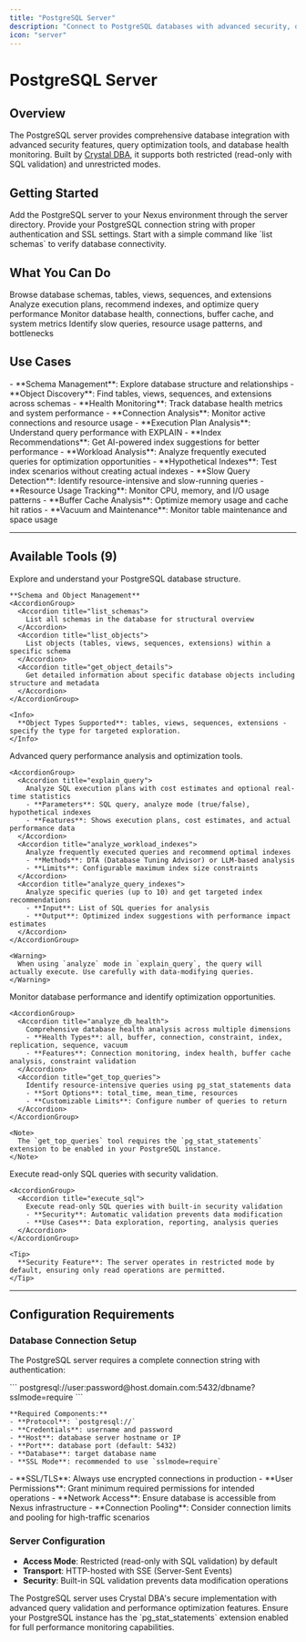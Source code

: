 ```yaml
---
title: "PostgreSQL Server"
description: "Connect to PostgreSQL databases with advanced security, query optimization, and database health monitoring"
icon: "server"
---
```


# PostgreSQL Server

## Overview

The PostgreSQL server provides comprehensive database integration with advanced security features, query optimization tools, and database health monitoring. Built by [Crystal DBA](https://github.com/crystaldba/postgres-mcp), it supports both restricted (read-only with SQL validation) and unrestricted modes.

## Getting Started

<Steps>
  <Step title="Connect to PostgreSQL">
    Add the PostgreSQL server to your Nexus environment through the server directory.
  </Step>
  <Step title="Configure Database Connection">
    Provide your PostgreSQL connection string with proper authentication and SSL settings.
  </Step>
  <Step title="Test Connection">
    Start with a simple command like `list schemas` to verify database connectivity.
  </Step>
</Steps>

## What You Can Do

<CardGroup cols={2}>
  <Card title="Schema Exploration" icon="magnifying-glass">
    Browse database schemas, tables, views, sequences, and extensions
  </Card>
  <Card title="Query Optimization" icon="gauge-high">
    Analyze execution plans, recommend indexes, and optimize query performance
  </Card>
  <Card title="Health Monitoring" icon="heart-pulse">
    Monitor database health, connections, buffer cache, and system metrics
  </Card>
  <Card title="Performance Analysis" icon="chart-line">
    Identify slow queries, resource usage patterns, and bottlenecks
  </Card>
</CardGroup>

## Use Cases

<AccordionGroup>
  <Accordion title="Database Administration" icon="database">
    - **Schema Management**: Explore database structure and relationships
    - **Object Discovery**: Find tables, views, sequences, and extensions across schemas
    - **Health Monitoring**: Track database health metrics and system performance
    - **Connection Analysis**: Monitor active connections and resource usage
  </Accordion>

  <Accordion title="Query Optimization" icon="rocket">
    - **Execution Plan Analysis**: Understand query performance with EXPLAIN
    - **Index Recommendations**: Get AI-powered index suggestions for better performance
    - **Workload Analysis**: Analyze frequently executed queries for optimization opportunities
    - **Hypothetical Indexes**: Test index scenarios without creating actual indexes
  </Accordion>

  <Accordion title="Performance Monitoring" icon="chart-bar">
    - **Slow Query Detection**: Identify resource-intensive and slow-running queries
    - **Resource Usage Tracking**: Monitor CPU, memory, and I/O usage patterns
    - **Buffer Cache Analysis**: Optimize memory usage and cache hit ratios
    - **Vacuum and Maintenance**: Monitor table maintenance and space usage
  </Accordion>
</AccordionGroup>

---

## Available Tools (9)

<AccordionGroup>
  <Accordion title="Database Discovery (3 tools)">
    Explore and understand your PostgreSQL database structure.

    **Schema and Object Management**
    <AccordionGroup>
      <Accordion title="list_schemas">
        List all schemas in the database for structural overview
      </Accordion>
      <Accordion title="list_objects">
        List objects (tables, views, sequences, extensions) within a specific schema
      </Accordion>
      <Accordion title="get_object_details">
        Get detailed information about specific database objects including structure and metadata
      </Accordion>
    </AccordionGroup>

    <Info>
      **Object Types Supported**: tables, views, sequences, extensions - specify the type for targeted exploration.
    </Info>
  </Accordion>

  <Accordion title="Query Analysis & Optimization (3 tools)">
    Advanced query performance analysis and optimization tools.

    <AccordionGroup>
      <Accordion title="explain_query">
        Analyze SQL execution plans with cost estimates and optional real-time statistics
        - **Parameters**: SQL query, analyze mode (true/false), hypothetical indexes
        - **Features**: Shows execution plans, cost estimates, and actual performance data
      </Accordion>
      <Accordion title="analyze_workload_indexes">
        Analyze frequently executed queries and recommend optimal indexes
        - **Methods**: DTA (Database Tuning Advisor) or LLM-based analysis
        - **Limits**: Configurable maximum index size constraints
      </Accordion>
      <Accordion title="analyze_query_indexes">
        Analyze specific queries (up to 10) and get targeted index recommendations
        - **Input**: List of SQL queries for analysis
        - **Output**: Optimized index suggestions with performance impact estimates
      </Accordion>
    </AccordionGroup>

    <Warning>
      When using `analyze` mode in `explain_query`, the query will actually execute. Use carefully with data-modifying queries.
    </Warning>
  </Accordion>

  <Accordion title="Performance Monitoring (2 tools)">
    Monitor database performance and identify optimization opportunities.

    <AccordionGroup>
      <Accordion title="analyze_db_health">
        Comprehensive database health analysis across multiple dimensions
        - **Health Types**: all, buffer, connection, constraint, index, replication, sequence, vacuum
        - **Features**: Connection monitoring, index health, buffer cache analysis, constraint validation
      </Accordion>
      <Accordion title="get_top_queries">
        Identify resource-intensive queries using pg_stat_statements data
        - **Sort Options**: total_time, mean_time, resources
        - **Customizable Limits**: Configure number of queries to return
      </Accordion>
    </AccordionGroup>

    <Note>
      The `get_top_queries` tool requires the `pg_stat_statements` extension to be enabled in your PostgreSQL instance.
    </Note>
  </Accordion>

  <Accordion title="SQL Execution (1 tool)">
    Execute read-only SQL queries with security validation.

    <AccordionGroup>
      <Accordion title="execute_sql">
        Execute read-only SQL queries with built-in security validation
        - **Security**: Automatic validation prevents data modification
        - **Use Cases**: Data exploration, reporting, analysis queries
      </Accordion>
    </AccordionGroup>

    <Tip>
      **Security Feature**: The server operates in restricted mode by default, ensuring only read operations are permitted.
    </Tip>
  </Accordion>
</AccordionGroup>

---

## Configuration Requirements

### Database Connection Setup
The PostgreSQL server requires a complete connection string with authentication:

<AccordionGroup>
  <Accordion title="Connection String Format" icon="link">
    ```
    postgresql://user:password@host.domain.com:5432/dbname?sslmode=require
    ```
    
    **Required Components:**
    - **Protocol**: `postgresql://`
    - **Credentials**: username and password
    - **Host**: database server hostname or IP
    - **Port**: database port (default: 5432)
    - **Database**: target database name
    - **SSL Mode**: recommended to use `sslmode=require`
  </Accordion>

  <Accordion title="Security Considerations" icon="shield">
    - **SSL/TLS**: Always use encrypted connections in production
    - **User Permissions**: Grant minimum required permissions for intended operations
    - **Network Access**: Ensure database is accessible from Nexus infrastructure
    - **Connection Pooling**: Consider connection limits and pooling for high-traffic scenarios
  </Accordion>
</AccordionGroup>

### Server Configuration
- **Access Mode**: Restricted (read-only with SQL validation) by default
- **Transport**: HTTP-hosted with SSE (Server-Sent Events)
- **Security**: Built-in SQL validation prevents data modification operations

<Note>
The PostgreSQL server uses Crystal DBA's secure implementation with advanced query validation and performance optimization features.
</Note>

<Warning>
Ensure your PostgreSQL instance has the `pg_stat_statements` extension enabled for full performance monitoring capabilities.
</Warning>
